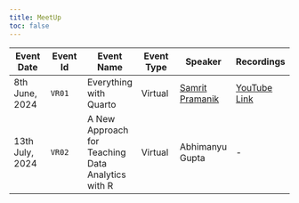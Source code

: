 ```yaml
---
title: MeetUp
toc: false
---
```


::: {style="text-align: center; font-size: 22px"}
| Event Date      | Event Id | Event Name                                        | Event Type | Speaker                                      | Recordings                                   |
|-----------|-----------|-----------|-----------|-----------|-----------|
| 8th June, 2024  | `VR01`   | Everything with Quarto                            | Virtual    | [Samrit Pramanik](https://samrit.quarto.pub) | [YouTube Link](https://youtu.be/iqbxK5QsB1c) |
| 13th July, 2024 | `VR02`   | A New Approach for Teaching Data Analytics with R | Virtual    | Abhimanyu Gupta                              | \-                                           |
:::
